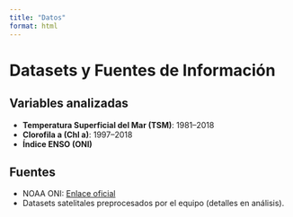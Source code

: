 ```yaml
---
title: "Datos"
format: html
---
```


# Datasets y Fuentes de Información

## Variables analizadas
- **Temperatura Superficial del Mar (TSM)**: 1981–2018
- **Clorofila a (Chl a)**: 1997–2018
- **Índice ENSO (ONI)**

## Fuentes
- NOAA ONI: [Enlace oficial](https://origin.cpc.ncep.noaa.gov/products/analysis_monitoring/ensostuff/ONI_v5.php)
- Datasets satelitales preprocesados por el equipo (detalles en análisis).
